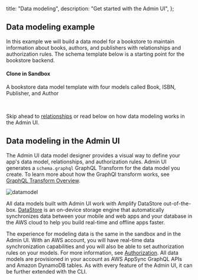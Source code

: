   title: "Data modeling",
  description: "Get started with the Admin UI",
};

## Data modeling example

In this example we will build a data model for a bookstore to maintain information about books, authors, and publishers with relationships and authorization rules. The schema template below is a starting point for the bookstore backend.

<Grid grid-gap="2" columns={1} class="margin-top-lg margin-bottom-lg">
  <Card
    external
    href="https://sandbox.amplifyapp.com/schema-design/4f1a9f51-5783-4da5-9db1-60ce071e6539/clone"
    containertag="amplify-external-link"
  >
    <CardGraphic src="/images/console/adminui.svg" />
    <CardDetail>
      <h4>Clone in Sandbox</h4>
      <p>
        A bookstore data model template with four models called Book, ISBN,
        Publisher, and Author
      </p>
    </CardDetail>
  </Card>
</Grid>
<br />

Skip ahead to [relationships](/console/data/relationships) or read below on how data modeling works in the Admin UI.

## Data modeling in the Admin UI

The Admin UI data model designer provides a visual way to define your app's data model, relationships, and authorization rules. Admin UI generates a `schema.graphql` GraphQL Transform for the data model you create. To learn more about how the GraphQl transform works, see [GraphQL Transform Overview](/cli/graphql-transformer/overview).

![datamodel](/images/console/datamodel.gif)

All data models built with Admin UI work with Amplify DataStore out-of-the-box. [DataStore](/lib/datastore/getting-started) is an on-device storage engine that automatically synchronizes data between your mobile and web apps and your database in the AWS cloud to help you build real-time and offline apps faster.

The experience for modeling data is the same in the sandbox and in the Admin UI. With an AWS account, you will have real-time data synchronization capabilities and you will also be able to set authorization rules on your models. For more information, see [Authorization](/console/authz/authorization). All data models are provisioned in your account as AWS AppSync GraphQL APIs and Amazon DynamoDB tables. As with every feature of the Admin UI, it can be further extended with the CLI.
